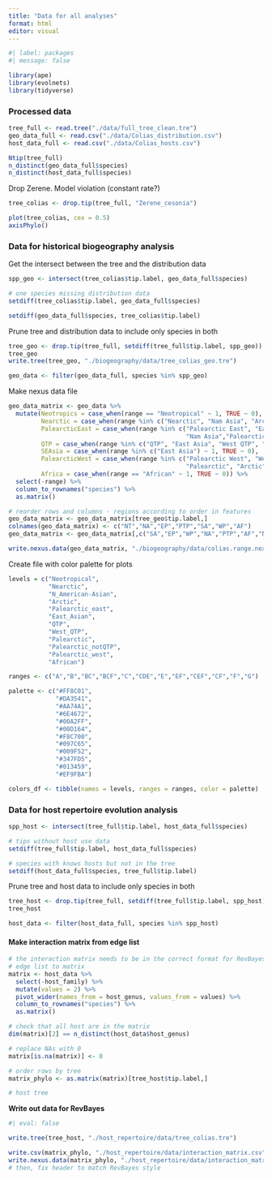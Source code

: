 ```yaml
---
title: "Data for all analyses"
format: html
editor: visual
---
```


```r
#| label: packages
#| message: false

library(ape)
library(evolnets)
library(tidyverse)
```

### Processed data

```r
tree_full <- read.tree("./data/full_tree_clean.tre")
geo_data_full <- read.csv("./data/Colias_distribution.csv")
host_data_full <- read.csv("./data/Colias_hosts.csv")

Ntip(tree_full)
n_distinct(geo_data_full$species)
n_distinct(host_data_full$species)

```

Drop Zerene. Model violation (constant rate?)

```r
tree_colias <- drop.tip(tree_full, "Zerene_cesonia")

plot(tree_colias, cex = 0.5)
axisPhylo()
```

### Data for historical biogeography analysis

Get the intersect between the tree and the distribution data

```r
spp_geo <- intersect(tree_colias$tip.label, geo_data_full$species)

# one species missing distribution data
setdiff(tree_colias$tip.label, geo_data_full$species)

setdiff(geo_data_full$species, tree_colias$tip.label)
```

Prune tree and distribution data to include only species in both

```r
tree_geo <- drop.tip(tree_full, setdiff(tree_full$tip.label, spp_geo))
tree_geo
write.tree(tree_geo, "./biogeography/data/tree_colias_geo.tre")

geo_data <- filter(geo_data_full, species %in% spp_geo)
```

Make nexus data file

```r
geo_data_matrix <- geo_data %>% 
  mutate(Neotropics = case_when(range == "Neotropical" ~ 1, TRUE ~ 0),
         Nearctic = case_when(range %in% c("Nearctic", "Nam Asia", "Arctic") ~ 1, TRUE ~ 0),
         PalearcticEast = case_when(range %in% c("Palearctic East", "East Asia", "Palearctic low",
                                                 "Nam Asia","Palearctic", "Arctic") ~ 1, TRUE ~ 0),
         QTP = case_when(range %in% c("QTP", "East Asia", "West QTP", "Palearctic") ~ 1, TRUE ~ 0),
         SEAsia = case_when(range %in% c("East Asia") ~ 1, TRUE ~ 0),
         PalearcticWest = case_when(range %in% c("Palearctic West", "West QTP", "Palearctic low",
                                                 "Palearctic", "Arctic") ~ 1, TRUE ~ 0),
         Africa = case_when(range == "African" ~ 1, TRUE ~ 0)) %>% 
  select(-range) %>% 
  column_to_rownames("species") %>% 
  as.matrix()

# reorder rows and columns - regions according to order in features
geo_data_matrix <- geo_data_matrix[tree_geo$tip.label,]
colnames(geo_data_matrix) <- c("NT","NA","EP","PTP","SA","WP","AF")
geo_data_matrix <- geo_data_matrix[,c("SA","EP","WP","NA","PTP","AF","NT")] 

write.nexus.data(geo_data_matrix, "./biogeography/data/colias.range.nex", format = "standard")
```

Create file with color palette for plots

```r
levels = c("Neotropical",
           "Nearctic",
           "N_American-Asian",
           "Arctic",
           "Palearctic_east",
           "East_Asian",
           "QTP",
           "West_QTP",
           "Palearctic",
           "Palearctic_notQTP",
           "Palearctic_west",
           "African")

ranges <- c("A","B","BC","BCF","C","CDE","E","EF","CEF","CF","F","G")

palette <- c("#FF8C01",
             "#DA3541",
             "#AA74A1",
             "#6E4672",
             "#00A2FF",
             "#00D164",
             "#F8C700",
             "#097C65",
             "#009F52",
             "#347FD5",
             "#013459",
             "#EF9FBA")

colors_df <- tibble(names = levels, ranges = ranges, color = palette)

```

### Data for host repertoire evolution analysis

```r
spp_host <- intersect(tree_full$tip.label, host_data_full$species)

# tips without host use data
setdiff(tree_full$tip.label, host_data_full$species)

# species with knows hosts but not in the tree
setdiff(host_data_full$species, tree_full$tip.label)
```

Prune tree and host data to include only species in both

```r
tree_host <- drop.tip(tree_full, setdiff(tree_full$tip.label, spp_host))
tree_host

host_data <- filter(host_data_full, species %in% spp_host)
```

#### Make interaction matrix from edge list

```r

# the interaction matrix needs to be in the correct format for RevBayes
# edge list to matrix
matrix <- host_data %>% 
  select(-host_family) %>% 
  mutate(values = 2) %>% 
  pivot_wider(names_from = host_genus, values_from = values) %>% 
  column_to_rownames("species") %>% 
  as.matrix()

# check that all host are in the matrix
dim(matrix)[2] == n_distinct(host_data$host_genus)

# replace NAs with 0
matrix[is.na(matrix)] <- 0

# order rows by tree
matrix_phylo <- as.matrix(matrix)[tree_host$tip.label,]

# host tree


```

**Write out data for RevBayes**

```r
#| eval: false

write.tree(tree_host, "./host_repertoire/data/tree_colias.tre")

write.csv(matrix_phylo, "./host_repertoire/data/interaction_matrix.csv")
write.nexus.data(matrix_phylo, "./host_repertoire/data/interaction_matrix.nex", format = "standard")
# then, fix header to match RevBayes style
```
